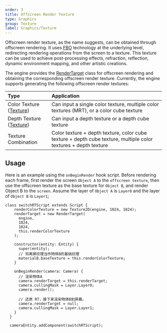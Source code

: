 ```yaml
---
order: 3
title: Offscreen Render Texture
type: Graphics
group: Texture
label: Graphics/Texture
---
```


Offscreen render texture, as the name suggests, can be obtained through offscreen rendering. It uses [FBO](https://developer.mozilla.org/en-US/docs/Web/API/WebGLRenderingContext/framebufferTexture2D) technology at the underlying level, redirecting rendering operations from the screen to a texture. This texture can be used to achieve post-processing effects, refraction, reflection, dynamic environment mapping, and other artistic creations.

The engine provides the [RenderTarget](/apis/core/#RenderTarget) class for offscreen rendering and obtaining the corresponding offscreen render texture. Currently, the engine supports generating the following offscreen render textures:

| Type | Application |
| :-- | :-- |
| Color Texture ([Texture](/apis/core/#Texture)) | Can input a single color texture, multiple color textures (MRT), or a color cube texture |
| Depth Texture ([Texture](/apis/core/#Texture)) | Can input a depth texture or a depth cube texture |
| Texture Combination | Color texture + depth texture, color cube texture + depth cube texture, multiple color textures + depth texture |

## Usage

Here is an example using the `onBeginRender` hook script. Before rendering each frame, first render the screen `Object A` to the `offscreen texture`, then use the offscreen texture as the base texture for `Object B`, and render Object B to the `screen`. Assume the layer of `Object A` is `Layer0` and the layer of `Object B` is `Layer1`;

```
class switchRTScript extends Script {
    renderColorTexture = new Texture2D(engine, 1024, 1024);
    renderTarget = new RenderTarget(
      engine,
      1024,
      1024,
      this.renderColorTexture
    );

    constructor(entity: Entity) {
      super(entity);
	  // 将离屏纹理当作物体B的基础纹理
      materialB.baseTexture = this.renderColorTexture;
    }

    onBeginRender(camera: Camera) {
	  // 渲染物体A
      camera.renderTarget = this.renderTarget;
      camera.cullingMask = Layer.Layer0;
      camera.render();

	  // 还原 RT，接下来渲染物体B到屏幕。
      camera.renderTarget = null;
      camera.cullingMask = Layer.Layer1;
    }
  }

  cameraEntity.addComponent(switchRTScript);
```

<Playground href="/embed/render-target" />
